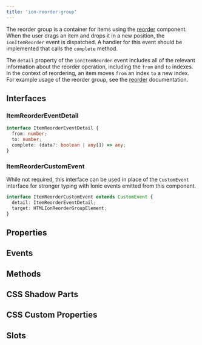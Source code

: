 ```yaml
---
title: 'ion-reorder-group'
---
```



<head>
  <title>ion-reorder-group: Wrapper Component for Ionic Framework Apps</title>
  <meta
    name="description"
    content="ion-reorder-group is a wrapper component for items using the ion-reorder component on Ionic apps. Read to learn more about ion-reorder-group usage."
  />
</head>


The reorder group is a container for items using the [reorder](./reorder) component. When the user drags an item and drops it in a new position, the `ionItemReorder` event is dispatched. A handler for this event should be implemented that calls the `complete` method.

The `detail` property of the `ionItemReorder` event includes all of the relevant information about the reorder operation, including the `from` and `to` indexes. In the context of reordering, an item moves `from` an index `to` a new index. For example usage of the reorder group, see the [reorder](./reorder) documentation.

## Interfaces

### ItemReorderEventDetail

```typescript
interface ItemReorderEventDetail {
  from: number;
  to: number;
  complete: (data?: boolean | any[]) => any;
}
```

### ItemReorderCustomEvent

While not required, this interface can be used in place of the `CustomEvent` interface for stronger typing with Ionic events emitted from this component.

```typescript
interface ItemReorderCustomEvent extends CustomEvent {
  detail: ItemReorderEventDetail;
  target: HTMLIonReorderGroupElement;
}
```

## Properties

<Props />

## Events

<Events />

## Methods

<Methods />

## CSS Shadow Parts

<Parts />

## CSS Custom Properties

<CustomProps />

## Slots

<Slots />
